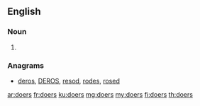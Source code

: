 ==English==

===Noun===
{{head|en|noun plural form}}

# {{plural of|doer|lang=en}}

===Anagrams===
* [[deros#English|deros]], [[DEROS#English|DEROS]], [[resod#English|resod]], [[rodes#English|rodes]], [[rosed#English|rosed]]

[[ar:doers]]
[[fr:doers]]
[[ku:doers]]
[[mg:doers]]
[[my:doers]]
[[fi:doers]]
[[th:doers]]